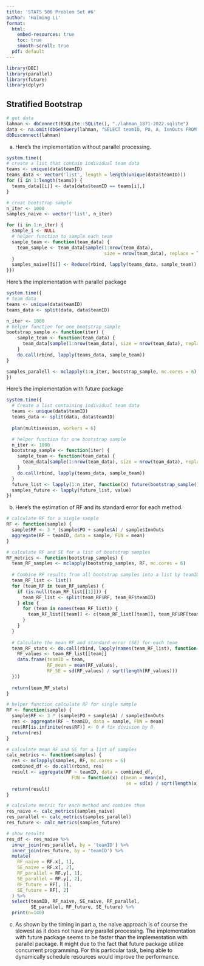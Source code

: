 ```yaml
---
title: 'STATS 506 Problem Set #6'
author: 'Haiming Li'
format: 
  html:
    embed-resources: true
    toc: true
    smooth-scroll: true
  pdf: default
---
```


```r
library(DBI)
library(parallel)
library(future)
library(dplyr)
```

## Stratified Bootstrap
```r
# get data
lahman <- dbConnect(RSQLite::SQLite(), "./lahman_1871-2022.sqlite")
data <- na.omit(dbGetQuery(lahman, "SELECT teamID, PO, A, InnOuts FROM Fielding"))
dbDisconnect(lahman)
```

a. Here's the implementation without parallel processing.
```r
system.time({
# create a list that contain individual team data
teams <- unique(data$teamID)
teams_data <- vector('list', length = length(unique(data$teamID)))
for (i in 1:length(teams)) {
  teams_data[[i]] <- data[data$teamID == teams[i],]
}

# creat bootstrap sample
n_iter <- 1000
samples_naive <- vector('list', n_iter)

for (i in 1:n_iter) {
  sample_i <- NULL
  # helper function to sample each team
  sample_team <- function(team_data) {
    team_sample <- team_data[sample(1:nrow(team_data), 
                                    size = nrow(team_data), replace = TRUE), ]
  }
  samples_naive[[i]] <- Reduce(rbind, lapply(teams_data, sample_team))
}})
```

Here's the implementation with parallel package
```r
system.time({
# team data
teams <- unique(data$teamID)
teams_data <- split(data, data$teamID)

n_iter <- 1000
# helper function for one bootstrap sample
bootstrap_sample <- function(iter) {
    sample_team <- function(team_data) {
      team_data[sample(1:nrow(team_data), size = nrow(team_data), replace = TRUE), ]
    }
    do.call(rbind, lapply(teams_data, sample_team))
}

samples_paralell <- mclapply(1:n_iter, bootstrap_sample, mc.cores = 6)
})
```

Here's the implementation with future package
```r
system.time({
  # Create a list containing individual team data
  teams <- unique(data$teamID)
  teams_data <- split(data, data$teamID)
  
  plan(multisession, workers = 6)

  # helper function for one bootstrap sample
  n_iter <- 1000
  bootstrap_sample <- function(iter) {
    sample_team <- function(team_data) {
      team_data[sample(1:nrow(team_data), size = nrow(team_data), replace = TRUE), ]
    }
    do.call(rbind, lapply(teams_data, sample_team))
  }
  future_list <- lapply(1:n_iter, function(x) future(bootstrap_sample(), seed = NULL))
  samples_future <- lapply(future_list, value)
})
```

b. Here's the estimation of RF and its standard error for each method.
```r
# calculate RF for a single sample
RF <- function(sample) {
  sample$RF <- 3 * (sample$PO + sample$A) / sample$InnOuts
  aggregate(RF ~ teamID, data = sample, FUN = mean)
}

# calculate RF and SE for a list of bootstrap samples
RF_metrics <- function(bootstrap_samples) {
  team_RF_samples <- mclapply(bootstrap_samples, RF, mc.cores = 6)
  
  # Combine RF results from all bootstrap samples into a list by teamID
  team_RF_list <- list()
  for (team_RF in team_RF_samples) {
    if (is.null(team_RF_list[[1]])) {
      team_RF_list <- split(team_RF$RF, team_RF$teamID)
    } else {
      for (team in names(team_RF_list)) {
        team_RF_list[[team]] <- c(team_RF_list[[team]], team_RF$RF[team_RF$teamID == team])
      }
    }
  }
  
  # Calculate the mean RF and standard error (SE) for each team
  team_RF_stats <- do.call(rbind, lapply(names(team_RF_list), function(team) {
    RF_values <- team_RF_list[[team]]
    data.frame(teamID = team,
               RF_mean = mean(RF_values),
               RF_SE = sd(RF_values) / sqrt(length(RF_values)))
  }))
  
  return(team_RF_stats)
}
```

```r
# helper function calculate RF for single sample
RF <- function(sample) {
  sample$RF <- 3 * (sample$PO + sample$A) / sample$InnOuts
  res <- aggregate(RF ~ teamID, data = sample, FUN = mean)
  res$RF[is.infinite(res$RF)] <- 0 # fix division by 0
  return(res)
}

# calculate mean RF and SE for a list of samples
calc_metrics <- function(samples) {
  res <- mclapply(samples, RF, mc.cores = 6)
  combined_df <- do.call(rbind, res)
  result <- aggregate(RF ~ teamID, data = combined_df, 
                        FUN = function(x) c(mean = mean(x), 
                                            se = sd(x) / sqrt(length(x))))  
  return(result)
}

# calculate metric for each method and combine them
res_naive <- calc_metrics(samples_naive)
res_parallel <- calc_metrics(samples_parallel)
res_future <- calc_metrics(samples_future)

# show results
res_df <- res_naive %>% 
  inner_join(res_parallel, by = 'teamID') %>%
  inner_join(res_future, by = 'teamID') %>%
  mutate(
    RF_naive = RF.x[, 1],
    SE_naive = RF.x[, 2],
    RF_parallel = RF.y[, 1],
    SE_parallel = RF.y[, 2],
    RF_future = RF[, 1],
    SE_future = RF[, 2]
  ) %>%
  select(teamID, RF_naive, SE_naive, RF_parallel,
         SE_parallel, RF_future, SE_future) %>%
  print(n=140)
```
c. As shown by the timing in part a, the naive approach is of course the slowest as it does not have any parallel processing. The implementation with future package seems to be faster than the implementation with parallel package. It might due to the fact that future package utilize concurrent programming. For this particular task, being able to dynamically schedule resources would improve the performance.





